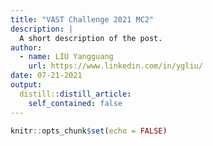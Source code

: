 ```yaml
---
title: "VAST Challenge 2021 MC2"
description: |
  A short description of the post.
author:
  - name: LIU Yangguang
    url: https://www.linkedin.com/in/ygliu/
date: 07-21-2021
output:
  distill::distill_article:
    self_contained: false
---
```



```r
knitr::opts_chunk$set(echo = FALSE)
```


